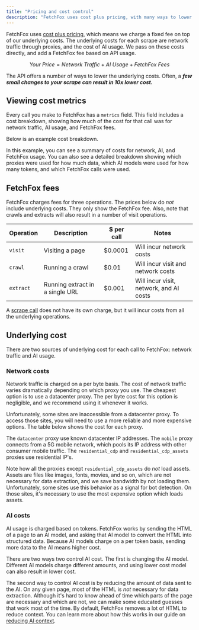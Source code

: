 ```yaml
---
title: "Pricing and cost control"
description: "FetchFox uses cost plus pricing, with many ways to lower cost"
---
```



FetchFox uses [cost plus pricing](https://en.wikipedia.org/wiki/Cost-plus_pricing), which means we charge a fixed fee on top of our underlying costs. The underlying costs for each scrape are network traffic through proxies, and the cost of AI usage. We pass on these costs directly, and add a FetchFox fee based on API usage.

$$
Your\ Price = Network\ Traffic + AI\ Usage + FetchFox\ Fees
$$

The API offers a number of ways to lower the underlying costs. Often, a **_few small changes to your scrape can result in 10x lower cost._**

## Viewing cost metrics

Every call you make to FetchFox has a `metrics` field. This field includes a cost breakdown, showing how much of the cost for that call was for network traffic, AI usage, and FetchFox fees.

Below is an example cost breakdown.

<MetricsBasicResponse />

In this example, you can see a summary of costs for network, AI, and FetchFox usage. You can also see a detailed breakdown showing which proxies were used for how much data, which AI models were used for how many tokens, and which FetchFox calls were used.

## FetchFox fees

FetchFox charges fees for three operations. The prices below do _not_ include underlying costs. They only show the FetchFox fee. Also, note that crawls and extracts will also result in a number of visit operations.

| Operation | Description                     | \$ per call | Notes                                   |
| --------- | ------------------------------- | ----------- | --------------------------------------- |
| `visit`   | Visiting a page                 | \$0.0001    | Will incur network costs                |
| `crawl`   | Running a crawl                 | \$0.01      | Will incur visit and network costs      |
| `extract` | Running extract in a single URL | \$0.001     | Will incur visit, network, and AI costs |

A [scrape call](/scrape-equals-crawl-extract) does not have its own charge, but it will incur costs from all the underlying operations.

## Underlying cost

There are two sources of underlying cost for each call to FetchFox: network traffic and AI usage.

### Network costs

Network traffic is charged on a per byte basis. The cost of network traffic varies dramatically depending on which proxy you use. The cheapest option is to use a datacenter proxy. The per byte cost for this option is negligible, and we recommend using it whenever it works.

Unfortunately, some sites are inaccessible from a datacenter proxy. To access those sites, you will need to use a more reliable and more expensive options. The table below shows the cost for each proxy.

<ProxyCostTable />

The `datacenter` proxy use known datacenter IP addresses. The `mobile` proxy connects from a 5G mobile network, which pools its IP address with other consumer mobile traffic. The `residential_cdp` and `residential_cdp_assets` proxies use residential IP's.

Note how all the proxies except `residential_cdp_assets` do _not_ load assets. Assets are files like images, fonts, movies, and so on, which are not necessary for data extraction, and we save bandwidth by not loading them. Unfortunately, some sites use this behavior as a signal for bot detection. On those sites, it's necessary to use the most expensive option which loads assets.

### AI costs

AI usage is charged based on tokens. FetchFox works by sending the HTML of a page to an AI model, and asking that AI model to convert the HTML into structured data. Because AI models charge on a per token basis, sending more data to the AI means higher cost.

There are two ways two control AI cost. The first is changing the AI model. Different AI models charge different amounts, and using lower cost model can also result in lower cost.

The second way to control AI cost is by reducing the amount of data sent to the AI. On any given page, most of the HTML is _not_ necessary for data extraction. Although it's hard to know ahead of time which parts of the page are necessary and which are not, we can make some educated guesses that work most of the time. By default, FetchFox removes a lot of HTML to reduce context. You can learn more about how this works in our guide on [reducing AI context](/reducing-ai-context).